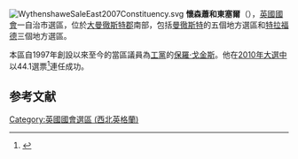 [[File:WythenshaweSaleEast2007Constituency.svg|right]]
'''懷森蕭和東塞爾'''（{{lang-en|Wythenshawe and Sale East}}），[[英國|英國]][[英國國會|國會]]一自治市選區，位於[[大曼徹斯特郡|大曼徹斯特郡]]南部，包括[[曼徹斯特|曼徹斯特]]的五個地方選區和[[特拉福德|特拉福德]]三個地方選區。

本區自1997年創設以來至今的當區議員為[[工黨_(英國)|工黨]]的[[保羅·戈金斯|保羅·戈金斯]]。他在[[2010年英國大選|2010年大選中]]以44.1選票<ref name="">{{cite news
|publisher=[[英國廣播公司|英國廣播公司]]
|date=2010年5月7日
|title=Election 2010/Constituency/Wythenshawe and Sale East
|url=http://news.bbc.co.uk/1/shared/election2010/results/constituency/f35.stm
|accessdate=2010年10月18日
|archive-date=2017年9月5日
|archive-url=https://web.archive.org/web/20170905004841/http://news.bbc.co.uk/1/shared/election2010/results/constituency/f35.stm
|dead-url=no
}}</ref>連任成功。

==参考文献==
<div class="references-small">
<references></references>
</div>

{{DEFAULTSORT:Wythenshawe and Sale East (UK Parliament constituency)}}
[[Category:英國國會選區_(西北英格蘭)|Category:英國國會選區 (西北英格蘭)]]